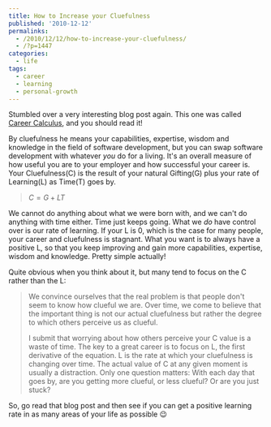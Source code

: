 ---
title: How to Increase your Cluefulness
published: '2010-12-12'
permalinks:
  - /2010/12/12/how-to-increase-your-cluefulness/
  - /?p=1447
categories:
  - life
tags:
  - career
  - learning
  - personal-growth
---

Stumbled over a very interesting blog post again. This one was called [Career Calculus](https://ericsink.com/Career_Calculus.html), and you should read it!

By cluefulness he means your capabilities, expertise, wisdom and knowledge in the field of software development, but you can swap software development with whatever _you_ do for a living. It's an overall measure of how useful you are to your employer and how successful your career is. Your Cluefulness(C) is the result of your natural Gifting(G) plus your rate of Learning(L) as Time(T) goes by.

> $C=G+LT$

We cannot do anything about what we were born with, and we can't do anything with time either. Time just keeps going. What we _do_ have control over is our rate of learning. If your L is 0, which is the case for many people, your career and cluefulness is stagnant. What you want is to always have a positive L, so that you keep improving and gain more capabilities, expertise, wisdom and knowledge. Pretty simple actually!

Quite obvious when you think about it, but many tend to focus on the C rather than the L:

> We convince ourselves that the real problem is that people don't seem to know how clueful we are. Over time, we come to believe that the important thing is not our actual cluefulness but rather the degree to which others perceive us as clueful.
>
> I submit that worrying about how others perceive your C value is a waste of time. The key to a great career is to focus on L, the first derivative of the equation. L is the rate at which your cluefulness is changing over time. The actual value of C at any given moment is usually a distraction. Only one question matters: With each day that goes by, are you getting more clueful, or less clueful? Or are you just stuck?

So, go read that blog post and then see if you can get a positive learning rate in as many areas of your life as possible 😉
